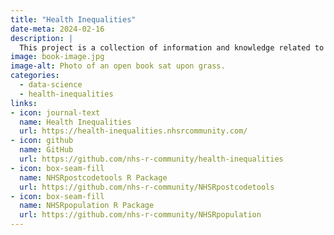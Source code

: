 ```yaml
---
title: "Health Inequalities"
date-meta: 2024-02-16
description: |
  This project is a collection of information and knowledge related to analytical work on “Health Inequalities”, as performed in the NHS and the wider UK Health and Social Care sector.
image: book-image.jpg
image-alt: Photo of an open book sat upon grass.
categories:
  - data-science
  - health-inequalities
links:
- icon: journal-text
  name: Health Inequalities
  url: https://health-inequalities.nhsrcommunity.com/
- icon: github
  name: GitHub
  url: https://github.com/nhs-r-community/health-inequalities
- icon: box-seam-fill
  name: NHSRpostcodetools R Package
  url: https://github.com/nhs-r-community/NHSRpostcodetools
- icon: box-seam-fill
  name: NHSRpopulation R Package
  url: https://github.com/nhs-r-community/NHSRpopulation
---
```


<!-- Image by <a href="https://pixabay.com/users/congerdesign-509903/?utm_source=link-attribution&utm_medium=referral&utm_campaign=image&utm_content=2224934">congerdesign</a> from <a href="https://pixabay.com//?utm_source=link-attribution&utm_medium=referral&utm_campaign=image&utm_content=2224934">Pixabay</a> -->